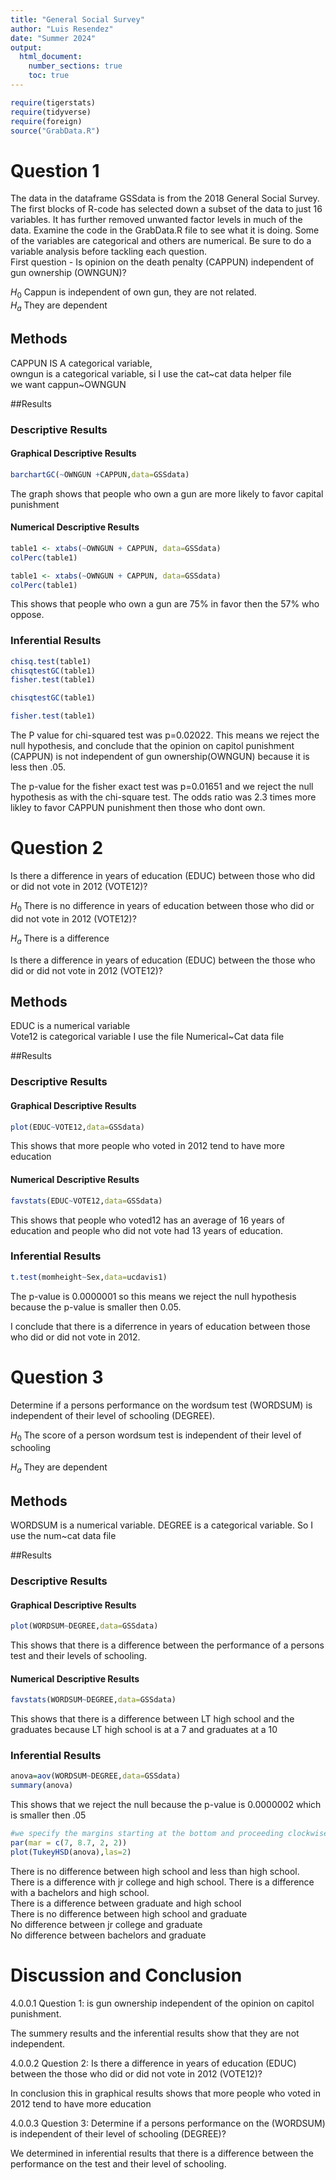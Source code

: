```yaml
---
title: "General Social Survey"
author: "Luis Resendez"
date: "Summer 2024"
output: 
  html_document:
    number_sections: true
    toc: true
---
```



```r
require(tigerstats)
require(tidyverse)
require(foreign)
source("GrabData.R")
```




#  Question 1

<!--In this section you explain what you are trying to show.  Where did the data come from?  What is the research or other question you are trying to answer?!-->

The data in the dataframe GSSdata is from the 2018 General Social Survey. The first blocks of R-code has selected down a subset of the data to just 16 variables. It has further removed unwanted factor levels in much of the data. Examine the code in the GrabData.R file to see what it is doing. Some of the variables are categorical and others are numerical. Be sure to do a variable analysis before tackling each question.  
First question - Is opinion on the death penalty (CAPPUN) independent of gun ownership (OWNGUN)?

$H_0$ Cappun is independent of own gun, they are not related.  
$H_a$ They are dependent


## Methods

CAPPUN IS A categorical variable,  
owngun is a categorical variable, 
si I use the cat~cat data helper file  
we want cappun~OWNGUN  

<!--Decide on your methods:  use "variable analysis" or other appropriate descriptors.  Make sure to choose at least one graphical method and at least one numerical method.!-->

##Results

<!--Divide this section into two sub-sections:  One for your descriptive  results and one for your inferential results.!-->

### Descriptive Results

#### Graphical Descriptive Results

```r
barchartGC(~OWNGUN +CAPPUN,data=GSSdata)

```
The graph shows that people who own a gun are more likely to favor capital punishment

<!--Graphical results here.  Make sure to show your code.  Provide appropriate labels for axes, giving units if possible, and provide a good title for the graph, too.  Use the graphical results to describe the patterns if any that exist in the data as focused toward the research question!-->



#### Numerical Descriptive Results  

```r
table1 <- xtabs(~OWNGUN + CAPPUN, data=GSSdata)
colPerc(table1)
```



```r
table1 <- xtabs(~OWNGUN + CAPPUN, data=GSSdata)
colPerc(table1)
```
This shows that people who own a gun are 75% in favor then the 57% who oppose.

<!--Numerical results go here. Use the numerical results to describe the patterns if any that exist in the data as focused toward the research question!-->

### Inferential Results

```r
chisq.test(table1)
chisqtestGC(table1)
fisher.test(table1)
```
```r

chisqtestGC(table1)

```
```r
fisher.test(table1)
```
The P value for chi-squared test was p=0.02022. This means we reject the null hypothesis, and conclude that the opinion on capitol punishment (CAPPUN) is not independent of gun ownership(OWNGUN) because it is less then .05.

The p-value for the fisher exact test was p=0.01651 and we reject the null hypothesis as with the chi-square test. The odds ratio was 2.3 times more likley to favor CAPPUN punishment then those who dont own.

<!--State hypothesis clearly.  Make sure your discussion of the inferential test covers all the aspects that the test output produces, such as test statistic, p-value etc.  Make a decision about the null hypothesis, explain the assumptions on which the selected test/procedure was based, and why the chosen procedure satisfys the assumptions and is appropriate to answer the research question!-->

#  Question 2

Is there a difference in years of education (EDUC) between those who did or did not vote in 2012 (VOTE12)?

$H_0$ There is no difference in years of education between those who did or did not vote in 2012 (VOTE12)?  

$H_a$ There is a difference


<!--In this section you explain what you are trying to show.  Where did the data come from?  What is the research or other question you are trying to answer?!-->

Is there a difference in years of education (EDUC) between the those who did or did not vote in 2012 (VOTE12)?

## Methods

EDUC is a numerical variable  
Vote12 is categorical variable
I use the file Numerical~Cat data file

<!--Decide on your methods:  use "variable analysis" or other appropriate descriptors.  Make sure to choose at least one graphical method and at least one numerical method.!-->

##Results

<!--Divide this section into two sub-sections:  One for your descriptive  results and one for your inferential results.!-->

### Descriptive Results

#### Graphical Descriptive Results

```r
plot(EDUC~VOTE12,data=GSSdata)
```
This shows that more people who voted in 2012 tend to have more education  

<!--Graphical results here.  Make sure to show your code.  Provide appropriate labels for axes, giving units if possible, and provide a good title for the graph, too.  Use the graphical results to describe the patterns if any that exist in the data as focused toward the research question!-->

#### Numerical Descriptive Results

```r
favstats(EDUC~VOTE12,data=GSSdata)

```

This shows that people who voted12 has an average of 16 years of education and people who did not vote had 13 years of education.

<!--Numerical results go here. Use the numerical results to describe the patterns if any that exist in the data as focused toward the research question!-->

### Inferential Results

```r
t.test(momheight~Sex,data=ucdavis1)
```
The p-value is 0.0000001 so this means we reject the null hypothesis because the p-value is smaller then 0.05.

I conclude that there is a diferrence in years of education between those who did or did not vote in 2012.
<!--State hypothesis clearly.  Make sure your discussion of the inferential test covers all the aspects that the test output produces, such as test statistic, p-value etc.  Make a decision about the null hypothesis, explain the assumptions on which the selected test/procedure was based, and why the chosen procedure satisfys the assumptions and is appropriate to answer the research question!-->

#  Question 3

<!--In this section you explain what you are trying to show.  Where did the data come from?  What is the research or other question you are trying to answer?!-->

Determine if a persons performance on the wordsum test (WORDSUM) is independent of their level of schooling (DEGREE).

$H_0$ The score of a person wordsum test is independent of their level of schooling 

$H_a$ They are dependent

## Methods

WORDSUM is a numerical variable. 
DEGREE is a categorical variable.
So I use the num~cat data file
<!--Decide on your methods:  use "variable analysis" or other appropriate descriptors.  Make sure to choose at least one graphical method and at least one numerical method.!-->

##Results

<!--Divide this section into two sub-sections:  One for your descriptive  results and one for your inferential results.!-->

### Descriptive Results

#### Graphical Descriptive Results

```r
plot(WORDSUM~DEGREE,data=GSSdata)
```
This shows that there is a difference between the performance of a persons test and their levels of schooling.

<!--Graphical results here.  Make sure to show your code.  Provide appropriate labels for axes, giving units if possible, and provide a good title for the graph, too.  Use the graphical results to describe the patterns if any that exist in the data as focused toward the research question!-->

#### Numerical Descriptive Results

```r
favstats(WORDSUM~DEGREE,data=GSSdata)

```
This shows that there is a difference between LT high school and the graduates because LT high school is at a 7 and graduates at a 10
<!--Numerical results go here. Use the numerical results to describe the patterns if any that exist in the data as focused toward the research question!-->

### Inferential Results

```r
anova=aov(WORDSUM~DEGREE,data=GSSdata)
summary(anova)
```
This shows that we reject the null because the p-value is 0.0000002 which is smaller then .05


```r
#we specify the margins starting at the bottom and proceeding clockwise - thus 8.7 is the left side margin to hold the names of the factors
par(mar = c(7, 8.7, 2, 2))
plot(TukeyHSD(anova),las=2)
```
There is no difference between high school and less than high school. There is a difference with jr   college and high school. There is a difference with a bachelors and high school.    
There is a difference between graduate and high school  
There is no difference between high school and graduate  
No difference between jr college and graduate  
No difference between bachelors and graduate  

<!--State hypothesis clearly.  Make sure your discussion of the inferential test covers all the aspects that the test output produces, such as test statistic, p-value etc.  Make a decision about the null hypothesis, explain the assumptions on which the selected test/procedure was based, and why the chosen procedure satisfys the assumptions and is appropriate to answer the research question!-->


# Discussion and Conclusion

4.0.0.1 Question 1: is gun ownership independent of the opinion on capitol punishment.

The summery results and the inferential results show that they are not independent.

4.0.0.2 Question 2: Is there a difference in years of education (EDUC) between the those who did or did not vote in 2012 (VOTE12)?

In conclusion this in graphical results shows that more people who voted in 2012 tend to have more education

4.0.0.3 Question 3: Determine if a persons performance on the (WORDSUM) is independent of their level of schooling (DEGREE)?

We determined in inferential results that there is a difference between the performance on the test and their level of schooling.

<!--Discussion and conclusion here.  If you found a relationship be sure to consider whether the relationship occurs because one of the variavbles causes the other, or whether they perhasps are related for some other reason.  Watch the chapter 6 videos from the GeorgeTown videos collection.!-->

